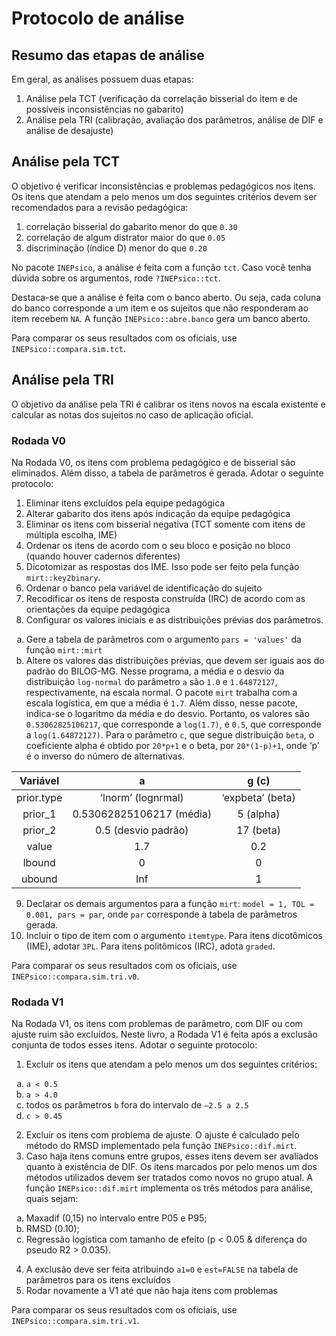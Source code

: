 # Protocolo de análise

## Resumo das etapas de análise

Em geral, as análises possuem duas etapas:

1. Análise pela TCT (verificação da correlação bisserial do item e de possíveis inconsistências no gabarito)
2. Análise pela TRI (calibração, avaliação dos parâmetros, análise de DIF e análise de desajuste)

## Análise pela TCT

O objetivo é verificar inconsistências e problemas pedagógicos nos itens. Os itens que atendam a pelo menos um dos seguintes critérios devem ser recomendados para a revisão pedagógica:

1. correlação bisserial do gabarito  menor do que `0.30`
2. correlação de algum distrator maior do que `0.05`
3. discriminação (índice D) menor do que `0.20`

No pacote `INEPsico`, a análise é feita com a função `tct`. Caso você tenha dúvida sobre os argumentos, rode `?INEPsico::tct`.

Destaca-se que a análise é feita com o banco aberto. Ou seja, cada coluna do banco corresponde a um item e os sujeitos que não responderam ao item recebem `NA`. A função `INEPsico::abre.banco` gera um banco aberto.

Para comparar os seus resultados com os oficiais, use `INEPsico::compara.sim.tct`.

## Análise pela TRI

O objetivo da análise pela TRI é calibrar os itens novos na escala existente e calcular as notas dos sujeitos no caso de aplicação oficial.

### Rodada V0

Na Rodada V0, os itens com problema pedagógico e de bisserial são eliminados. Além disso, a tabela de parâmetros é gerada. Adotar o seguinte protocolo:

1. Eliminar itens excluídos pela equipe pedagógica
2. Alterar gabarito dos itens após indicação da equipe pedagógica
3. Eliminar  os itens com bisserial negativa (TCT somente com itens de múltipla escolha, IME)
4. Ordenar os itens de acordo com o seu bloco e posição no bloco (quando houver cadernos diferentes)
5. Dicotomizar as respostas dos IME. Isso pode ser feito pela função `mirt::key2binary`.
6. Ordenar o banco pela variável de identificação do sujeito
7. Recodificar os itens de resposta construída (IRC) de acordo com as orientações da equipe pedagógica
8. Configurar os valores iniciais e as distribuições prévias dos parâmetros.
a. Gere a tabela de parâmetros com o argumento `pars = 'values'` da função `mirt::mirt`
b. Altere os valores das distribuições prévias, que devem ser iguais aos do padrão do BILOG-MG. Nesse programa, a média e o desvio da distribuição `log-normal` do parâmetro `a` são `1.0` e `1.64872127`, respectivamente, na escala normal. O pacote `mirt` trabalha com a escala logística, em que a média é `1.7`. Além disso, nesse pacote, indica-se o logaritmo da média e do desvio. Portanto, os valores são `0.53062825106217`, que corresponde a `log(1.7)`, e `0.5`, que corresponde a `log(1.64872127)`. Para o parâmetro `c`, que segue distribuição `beta`, o coeficiente alpha é obtido por `20*p+1` e o beta, por `20*(1-p)+1`, onde ‘p’ é o inverso do número de alternativas.

| Variável    | a                         | g (c)             |
|:-----------:| :------------:            |:------------:     |
| prior.type  | 'lnorm' (lognrmal)        | 'expbeta' (beta)  |
| prior_1     | 0.53062825106217 (média)  | 5 (alpha)         |
| prior_2     | 0.5 (desvio padrão)       | 17 (beta)         |
| value       | 1.7                       | 0.2               |
| lbound      | 0                         | 0                 |
| ubound      |Inf                        | 1                 |

9. Declarar os demais argumentos para a função `mirt`: `model = 1, TOL = 0.001, pars = par`, onde `par` corresponde à tabela de parâmetros gerada.
10. Incluir o tipo de item com o argumento `itemtype`. Para itens dicotômicos (IME), adotar `3PL`. Para itens politômicos (IRC), adota `graded`.

Para comparar os seus resultados com os oficiais, use `INEPsico::compara.sim.tri.v0`.

### Rodada V1

Na Rodada V1, os itens com problemas de parâmetro, com DIF ou com ajuste ruim são excluídos. Neste livro, a Rodada V1 é feita após a exclusão conjunta de todos esses itens. Adotar o seguinte protocolo:

1. Excluir os itens que atendam a pelo menos um dos seguintes critérios:
a. `a < 0.5`
b. `a > 4.0`
c. todos os parâmetros `b` fora do intervalo de `–2.5 a 2.5`
d. `c > 0.45`
2. Excluir os itens com problema de ajuste. O ajuste é calculado pelo método do RMSD implementado pela função `INEPsico::dif.mirt`.
3. Caso haja itens comuns entre grupos, esses itens devem ser avaliados quanto à existência de DIF. Os itens marcados por pelo menos um dos métodos utilizados devem ser tratados como novos no grupo atual. A função `INEPsico::dif.mirt` implementa os três métodos para análise, quais sejam: 
a. Maxadif (0,15) no intervalo entre P05 e P95;
b. RMSD (0.10);
c. Regressão logística com tamanho de efeito (p < 0.05 & diferença do pseudo R2 > 0.035).
4. A exclusão deve ser feita atribuindo `a1=0` e `est=FALSE` na tabela de parâmetros para os itens excluídos
5. Rodar novamente a V1 até que não haja itens com problemas

Para comparar os seus resultados com os oficiais, use `INEPsico::compara.sim.tri.v1`.
